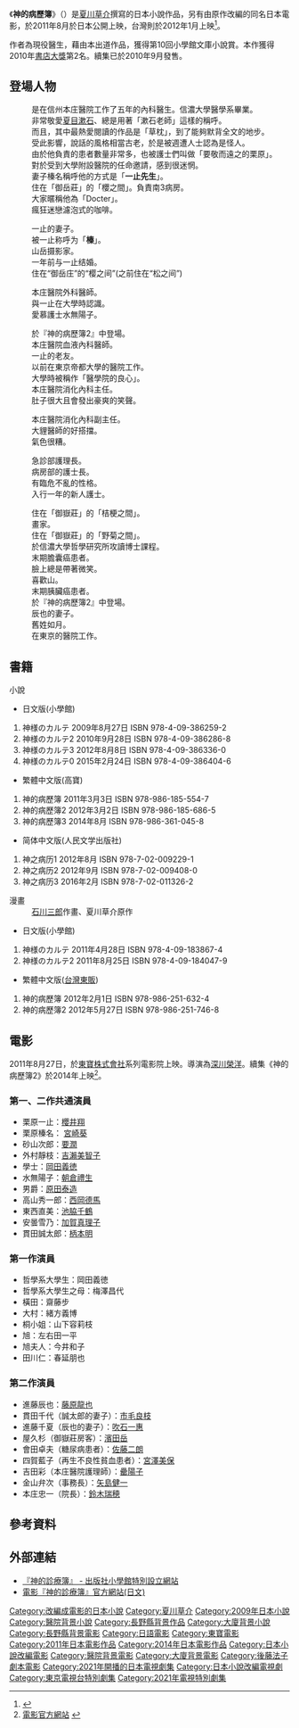 {{Infobox Book 
| name                 = 神的病歷簿系列
| image                = 
| image_caption        = 
| author               = 夏川草介
| title_orig           = {{lang|ja|神様のカルテ}}
| translator           = {{flagicon|TWN}} 劉子倩（第1集）、葉小燕（第2集）、黃瀞瑤（第3集）
| illustrator          =
| cover_artist         = 
| country              = {{flagicon|JPN}} 日本
| language             = 日文
| series               = 
| subject              = 戀愛小說
| genre                = 平裝書
| publisher            = {{flagicon|JPN}} [[小學館|小學館]]<br />{{flagicon|TWN}} 高寶
}}

《'''神的病歷簿'''》（{{lang|ja|神様のカルテ}}）是[[夏川草介|夏川草介]]撰寫的日本小說作品，另有由原作改編的同名日本電影，於2011年8月於日本公開上映，台灣則於2012年1月上映<ref>{{cite web|url=http://www.catchplay.com/tw/movies/inhischart|title=神的病歷簿 In His Chart|publisher=CatchPlay|accessdate=2012-11-01|archive-date=2015-09-23|archive-url=https://web.archive.org/web/20150923201221/http://www.catchplay.com/tw/movies/inhischart|dead-url=no}}</ref>。

作者為現役醫生，藉由本出道作品，獲得第10回小學館文庫小說賞。本作獲得2010年[[書店大獎|書店大獎]]第2名。續集已於2010年9月發售。

== 登場人物 ==
; {{nihongo|栗原 一止|{{ruby|栗原|くりはら}} {{ruby|一止|いちと}}|Kurihara Ichito}}
:是在信州本庄醫院工作了五年的內科醫生。信濃大學醫學系畢業。<BR />
:非常敬愛[[夏目漱石|夏目漱石]]、總是用著「漱石老師」這樣的稱呼。<BR />
:而且，其中最熱愛閱讀的作品是「草枕」，到了能夠默背全文的地步。<BR />
:受此影響，說話的風格相當古老，於是被週遭人士認為是怪人。<BR />
:由於他負責的患者數量非常多，也被護士們叫做「要敬而遠之的栗原」。<BR />
:對於受到大學附設醫院的任命邀請，感到很迷惘。<BR />
:妻子榛名稱呼他的方式是「'''一止先生'''」。<BR />
:住在「御岳莊」的「櫻之間」。負責南3病房。<BR />
:大家暱稱他為「Docter」。<BR />
:瘋狂迷戀濾泡式的咖啡。<BR />
<!--:『神様のカルテ2』では、本庄病院に残っており、辰也が東京から赴任してきたことを喜んでいたが、辰也の様変わりに戸惑い、そして、悩んでいる。頭痛と低血圧もちであり、頭痛薬が手放せない。-->
; {{nihongo|栗原 榛名|{{ruby|栗原|くりはら}} {{ruby|榛名|はるな}}|Kurihara Haruna}}
:一止的妻子。<BR />
:被一止称呼为「'''榛'''」。<BR />
:山岳摄影家。<BR />
:一年前与一止结婚。<BR />
:住在“御岳庄”的“樱之间”(之前住在“松之间”)<BR />
<!--:『神様のカルテ2』でも、相変わらず、山岳写真を撮るために世界中を回っているが、一止が辰也のことで悩む姿を見て、心を痛めている。-->
;{{nihongo|砂山 次郎|{{ruby|砂山|すなやま}} {{ruby|次郎|じろう}}|Sunayama Jiro}}
:本庄醫院外科醫師。
:與一止在大學時認識。
:愛慕護士水無陽子。
<!--:『神様のカルテ2』では水無と付き合っている。-->
; {{nihongo|進藤 辰也|{{ruby|進藤|しんどう}} {{ruby|辰也|たつや}}|Shindo Tatsuya}}
:於『神的病歷簿2』中登場。
:本庄醫院血液內科醫師。
:一止的老友。
:以前在東京帝都大學的醫院工作。
:大學時被稱作「醫學院的良心」。
; {{nihongo|大貍醫師|{{ruby|大狸先生|おおだぬきせんせい}}|Daitanuki Sensei}} 
:本庄醫院消化內科主任。
:肚子很大且會發出豪爽的笑聲。
<!--『神様のカルテ2』で、古狐先生とは学生時代からの付き合いであり、ある約束をしたことが明かされる。-->
; {{nihongo|老狐狸醫師|{{ruby|古狐先生|ふるぎつねせんせい}}|Furugitsune Sensei}}
:本庄醫院消化內科副主任。
:大貍醫師的好搭擋。
:氣色很糟。
<!--:『神様のカルテ2』では本名は内藤鴨一（ないとうかもいち）であることや大狸先生とは学生時代からの付き合いであり、ある約束をしていることが明かされる。一止にあるアドバイスをした後･･･。-->
; {{nihongo|外村|{{ruby|外村|とむら}}|Tonomura}}
:急診部護理長。
; {{nihongo|東西 直美|{{ruby|東西|とうざい}} {{ruby|直美|なおみ}}|Tozai Naomi}} 
:病房部的護士長。
:有臨危不亂的性格。
; {{nihongo|水無 陽子|{{ruby|水無|みずなし}} {{ruby|陽子|ようこ}}|Mizunashi Yoshi}}
:入行一年的新人護士。
<!--:『神様のカルテ2』では北４病棟の砂山と付き合っている。-->
; {{nihongo|男爵|{{ruby|男爵|だんしゃく}}|Danshaku}}
:住在「御嶽莊」的「桔梗之間」。
:畫家。
; {{nihongo|學士大人|{{ruby|学士殿|がくしどの}}|Gakushi dono}}
:住在「御嶽莊」的「野菊之間」。
:於信濃大學哲學研究所攻讀博士課程。
; {{nihongo|安曇 雪乃|{{ruby|安曇|あずみ}} {{ruby|雪乃|ゆきの}}|Azumi Yukino}}
:末期膽囊癌患者。
:臉上總是帶著微笑。
:喜歡山。
; {{nihongo|田川 仁|{{ruby|田川|たがわ}} {{ruby|仁|ひとし}}|Tagawa Hitoshi}} 
:末期胰臟癌患者。
; {{nihongo|進藤 千夏|{{ruby|進藤|しんどう}} {{ruby|千夏|ちなつ}}|Shindo Chinatsu}}
:於『神的病歷簿2』中登場。
:辰也的妻子。
:舊姓如月。
:在東京的醫院工作。
<!--
;御影美雪（みかげみゆき）
:『神様のカルテ2』から登場。本庄病院に勤務する一年目の新人看護師。
;鈴掛亮太（すずかけりょうた）
:『神様のカルテ2』から登場。髪はぼさぼさ、無精ヒゲが生えており、一時代前の浪人生のようないでたちの青年。事実、彼は信濃大学農学部に二浪して入学している。彼の研究内容からとって屋久杉君と呼ばれる。御嶽荘（銀杏の間）の住民。
;豊科さん、明科さん、倉科さん（とよしなさん、あかしなさん、くらしなさん）
:平均年齢69歳。糖尿病のため教育入院している。
;グレーの紳士（ぐれーのしんし）
:安曇さんのお見舞いに何度か来ている紳士。昔、安曇さん夫婦に命よりも大事なものを助けてもらった。
;留川トヨ（とめかわとよ）
:『神様のカルテ2』に登場。肺炎で入院している女性患者。92歳。歌が好き。
;留川孫七（とめかわまごしち）
:『神様のカルテ2』に登場。トヨさんの夫で95歳。歌が好きなトヨさんのためによく木曽節を歌っている。
;会田さん(あいださん)
:『神様のカルテ2』に登場。糖尿病のため教育入院している40歳の男性。妻を亡くしている。
;四賀藍子（しがあいこ）
:『神様のカルテ2』に登場。進藤が受け持っている患者で、再生不良性貧血で入院している25歳の女性。
;内藤千代（ないとうちよ）
:『神様のカルテ2』に登場。古狐先生の妻。和装が似合う気品ある女性で、一止は弥勒様と呼んでいる。古狐先生とは学生結婚である。
;進藤せつ（しんどうせつ）
:『神様のカルテ2』に登場。辰也の母親で蕎麦屋を一人で切り盛りしている。
;進藤夏菜（しんどうなつな）
:『神様のカルテ2』に登場。達也の娘で3歳。-->

== 書籍 ==
; 小說
* 日文版(小學館)
# 神様のカルテ   2009年8月27日 ISBN 978-4-09-386259-2
# 神様のカルテ2  2010年9月28日 ISBN 978-4-09-386286-8
# 神様のカルテ3  2012年8月8日  ISBN 978-4-09-386336-0
# 神様のカルテ0  2015年2月24日  ISBN 978-4-09-386404-6
* 繁體中文版(高寶)
# 神的病歷簿    2011年3月3日 ISBN 978-986-185-554-7
# 神的病歷簿2   2012年3月2日 ISBN 978-986-185-686-5
# 神的病歷簿3   2014年8月    ISBN 978-986-361-045-8
* 简体中文版(人民文学出版社)
# 神之病历1     2012年8月    ISBN 978-7-02-009229-1
# 神之病历2     2012年9月    ISBN 978-7-02-009408-0
# 神之病历3     2016年2月    ISBN 978-7-02-011326-2

; 漫畫
: [[石川三郎|石川三郎]]作畫、夏川草介原作
* 日文版(小學館)
# 神様のカルテ 2011年4月28日 ISBN 978-4-09-183867-4
# 神様のカルテ2 2011年8月25日 ISBN 978-4-09-184047-9 
* 繁體中文版([[台灣東販|台灣東販]])
# 神的病歷簿 2012年2月1日 ISBN 978-986-251-632-4
# 神的病歷簿2 2012年5月27日 ISBN 978-986-251-746-8

== 電影 ==

{{Infobox Film
| 片名=神的病歷簿
| 導演=[[深川榮洋|深川榮洋]]
| 原作=[[夏川草介|夏川草介]]
| 主演=[[櫻井翔|櫻井翔]]<br />[[宮崎葵|宮崎葵]]<br>等
| 片長=128分鐘
| 上映日期={{Flagicon|JPN}} 2011年8月27日<br />{{Flagicon|JPN}} 2014年3月2日（續集）
| 製作國={{JPN}}
| 語言=[[日語|日語]]
}}
2011年8月27日，於[[東寶株式會社|東寶株式會社]]系列電影院上映。導演為[[深川榮洋|深川榮洋]]。續集《神的病歷簿2》於2014年上映<ref>[http://www.kamisamanokarute-movie.jp/ 電影官方網站] {{webarchive|url=https://web.archive.org/web/20110306111005/http://www.kamisamanokarute-movie.jp/ |date=2011-03-06 }}</ref>。

===第一、二作共通演員===
* 栗原一止：[[櫻井翔|櫻井翔]]
* 栗原榛名： [[宮崎葵|宮崎葵]]
* 砂山次郎：[[要潤|要潤]]
* 外村靜枝：[[吉瀨美智子|吉瀨美智子]]
* 學士：[[岡田義徳|岡田義徳]]
* 水無陽子：[[朝倉禮生|朝倉禮生]]
* 男爵：[[原田泰造|原田泰造]]
* 高山秀一郎：[[西岡德馬|西岡德馬]]
* 東西直美：[[池脇千鶴|池脇千鶴]]
* 安曇雪乃：[[加賀真理子|加賀真理子]]
* 貫田誠太郎：[[柄本明|柄本明]]

===第一作演員===
*哲學系大學生：岡田義徳
*哲學系大學生之母：梅澤昌代
*橫田：齋藤步
*大村：緒方義博
*桐小姐：山下容莉枝
*旭：左右田一平
*旭夫人：今井和子
*田川仁：春延朋也
===第二作演員===
* 進藤辰也：[[藤原龍也|藤原龍也]]
* 貫田千代（誠太郎的妻子）：[[市毛良枝|市毛良枝]]
* 進藤千夏（辰也的妻子）：[[吹石一惠|吹石一惠]]
* 屋久杉（御嶽莊房客）：[[濱田岳|濱田岳]]
* 會田卓夫（糖尿病患者）：[[佐藤二朗|佐藤二朗]]
* 四賀藍子（再生不良性貧血患者）：[[宮澤美保|宮澤美保]]
* 吉田彩（本庄醫院護理師）：[[罍陽子|罍陽子]]
* 金山弁次（事務長）：[[矢島健一|矢島健一]]
* 本庄忠一（院長）：[[鈴木瑞穂|鈴木瑞穂]]

== 參考資料 ==
{{reflist}}

== 外部連結 ==
* [http://www.shogakukan.co.jp/karte/ 『神的診療簿』 - 出版社小學館特別設立網站] {{Wayback|url=http://www.shogakukan.co.jp/karte/ |date=20160727154311 }}
* [https://web.archive.org/web/20110306111005/http://www.kamisamanokarute-movie.jp/ 電影『神的診療簿』官方網站(日文)]

{{DEFAULTSORT:Kamisama no Karute}}
[[Category:改編成電影的日本小說|Category:改編成電影的日本小說]]
[[Category:夏川草介|Category:夏川草介]]
[[Category:2009年日本小說|Category:2009年日本小說]]
[[Category:醫院背景小說|Category:醫院背景小說]]
[[Category:長野縣背景作品|Category:長野縣背景作品]]
[[Category:大廈背景小說|Category:大廈背景小說]]
[[Category:長野縣背景電影|Category:長野縣背景電影]]
[[Category:日語電影|Category:日語電影]]
[[Category:東寶電影|Category:東寶電影]]
[[Category:2011年日本電影作品|Category:2011年日本電影作品]]
[[Category:2014年日本電影作品|Category:2014年日本電影作品]]
[[Category:日本小說改編電影|Category:日本小說改編電影]]
[[Category:醫院背景電影|Category:醫院背景電影]]
[[Category:大廈背景電影|Category:大廈背景電影]]
[[Category:後藤法子劇本電影|Category:後藤法子劇本電影]]
[[Category:2021年開播的日本電視劇集|Category:2021年開播的日本電視劇集]]
[[Category:日本小說改編電視劇|Category:日本小說改編電視劇]]
[[Category:東京電視台特別劇集|Category:東京電視台特別劇集]]
[[Category:2021年電視特別劇集|Category:2021年電視特別劇集]]